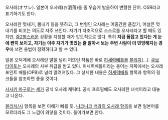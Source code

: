 오사레(オサレ). 일본어 오샤레(お洒落)를 좀 우습게 발음하여 변형한 단어. OSR라고 표기하기도 한다.

오샤레란 멋내기, 뽐내기 등을 뜻하고, 그 변형인 오사레는 어중간한 폼잡기, 어설픈 멋내기를 비꼬는 의도로 자주 쓰인다. 자기가 자조적으로 스스로를 오사레라고 할 때도 있지만, [[중2병]]스러운 상황을 지칭할 때가 압도적으로 많다. 특히 '''지금 폼잡고 있다는 게 눈에 빤히 보이고, 자기는 아주 자기가 멋있는 줄 알아서 보는 주변 사람이 더 민망해지는 경우'''에 쓰면 용법이 정확하다고 할 수 있다.

일본 오덕계에 오사레란 말을 널리 퍼뜨린 작품은 바로 [[허세력배틀]]물 [[블리치]](...). [[쿠보 타이토]]는 오사레의 사부 취급을 받고 있다. 허세력배틀이라는 용어는 저쪽에서는 오사레 포인트 배틀(OPB)로 널리 알려져있다. 그 상세한 내용은 [[허세력배틀]] 항목과 항목의 링크들을 참조하면 좋을 것이다.

[[사사키 마구로]]는 [[세가]] 공식 오사레 캐릭터. 공식 프로필에도 오사레한 녀석이라고 대놓고 나온다.

[[블리치/시]] 항목을 보면 이해가 빠를 듯. [http://dic.nicovideo.jp/a/%E3%82%AA%E3%82%B5%E3%83%AC 니코니코 백과의 오사레 항목]을 보면 일본어를 모르더라도 그 느낌이 와닿을 것이다. 들어가보면 안다.

